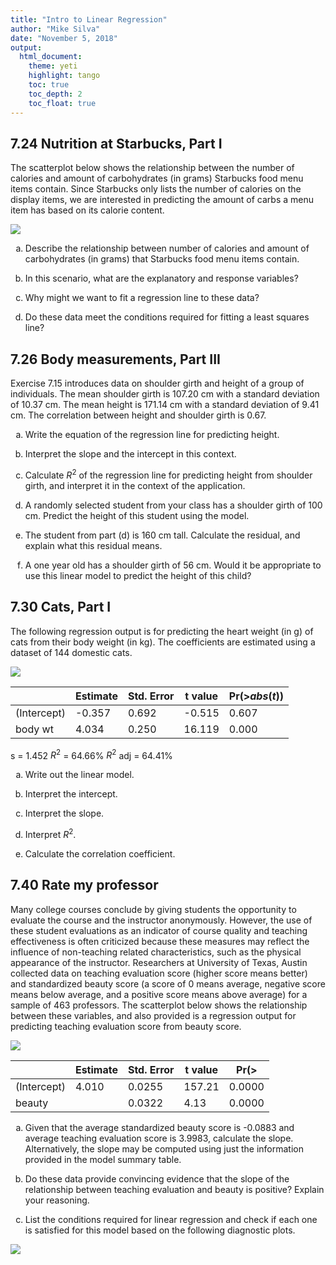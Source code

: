 ```yaml
---
title: "Intro to Linear Regression"
author: "Mike Silva"
date: "November 5, 2018"
output:
  html_document:
    theme: yeti
    highlight: tango
    toc: true
    toc_depth: 2
    toc_float: true
---
```


## 7.24 Nutrition at Starbucks, Part I

The scatterplot below shows the relationship between the number of calories and amount of carbohydrates (in grams) Starbucks food menu items contain.  Since Starbucks only lists the number of calories on the display items, we are interested in predicting the amount of carbs a menu item has based on its calorie content.

![ ](https://github.com/mikeasilva/CUNY-SPS/raw/master/DATA606/Figures/7_24.png)

(a) Describe the relationship between number of calories and amount of carbohydrates (in grams) that Starbucks food menu items contain.

(b) In this scenario, what are the explanatory and response variables?

(c) Why might we want to fit a regression line to these data?

(d) Do these data meet the conditions required for fitting a least squares line?

## 7.26 Body measurements, Part III

Exercise 7.15 introduces data on shoulder girth and height of a group of individuals. The mean shoulder girth is 107.20 cm with a standard deviation of 10.37 cm. The mean height is 171.14 cm with a standard deviation of 9.41 cm. The correlation between height and shoulder girth is 0.67.

(a) Write the equation of the regression line for predicting height.

(b) Interpret the slope and the intercept in this context.

(c) Calculate $R^2$ of the regression line for predicting height from shoulder girth, and interpret it in the context of the application.

(d) A randomly selected student from your class has a shoulder girth of 100 cm.  Predict the height of this student using the model.

(e) The student from part (d) is 160 cm tall. Calculate the residual, and explain what this residual means.

(f) A one year old has a shoulder girth of 56 cm. Would it be appropriate to use this linear model to predict the height of this child?

## 7.30 Cats, Part I

The following regression output is for predicting the heart weight (in g) of cats from their body weight (in kg). The coefficients are estimated using a dataset of 144 domestic cats.

![ ](https://github.com/mikeasilva/CUNY-SPS/raw/master/DATA606/Figures/7_30.png)

|             | Estimate | Std. Error | t value | Pr(>$abs(t)$) |
|-------------|----------|------------|---------|---------------|
| (Intercept) | -0.357   | 0.692      | -0.515  | 0.607         |
| body wt     | 4.034    | 0.250      | 16.119  | 0.000         |

s = 1.452 $R^2$ = 64.66% $R^2$ adj = 64.41%

(a) Write out the linear model.

(b) Interpret the intercept.

(c) Interpret the slope.

(d) Interpret $R^2$.

(e) Calculate the correlation coefficient.

## 7.40 Rate my professor

Many college courses conclude by giving students the opportunity to evaluate the course and the instructor anonymously. However, the use of these student evaluations as an indicator of course quality and teaching effectiveness is often criticized because these measures may reflect the influence of non-teaching related characteristics, such as the physical appearance of the instructor. Researchers at University of Texas, Austin collected data on teaching evaluation score (higher score means better) and standardized beauty score (a score of 0 means average, negative score means below average, and a positive score means above average) for a sample of 463 professors. The scatterplot below shows the relationship between these variables, and also provided is a regression output for predicting teaching evaluation score from beauty score.

![ ](https://github.com/mikeasilva/CUNY-SPS/raw/master/DATA606/Figures/7_40a.png)

|             | Estimate | Std. Error | t value | Pr(>|t|) |
|-------------|----------|------------|---------|----------|
| (Intercept) | 4.010    | 0.0255     | 157.21  | 0.0000   |
| beauty      |          | 0.0322     | 4.13    | 0.0000   |

(a) Given that the average standardized beauty score is -0.0883 and average teaching evaluation score is 3.9983, calculate the slope. Alternatively, the slope may be computed using just the information provided in the model summary table.

(b) Do these data provide convincing evidence that the slope of the relationship between teaching evaluation and beauty is positive? Explain your reasoning.

(c) List the conditions required for linear regression and check if each one is satisfied for this model based on the following diagnostic plots.

![ ](https://github.com/mikeasilva/CUNY-SPS/raw/master/DATA606/Figures/7_40b.png)